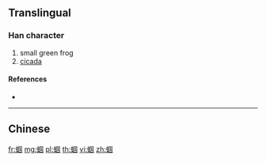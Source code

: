 {{character info/new}}
{{also|蟈}}
==Translingual==

===Han character===
{{Han char|rn=142|rad=虫|as=08|sn=14|four=|canj=LIWMI}}

# small green frog
# [[cicada]]

====References====
* {{Han ref|kx=1088.341|hdz=42862.030|uh=8748|ud=34632}}

----

==Chinese==
{{zh-see|蟈}}

[[fr:蝈]]
[[mg:蝈]]
[[pl:蝈]]
[[th:蝈]]
[[vi:蝈]]
[[zh:蝈]]